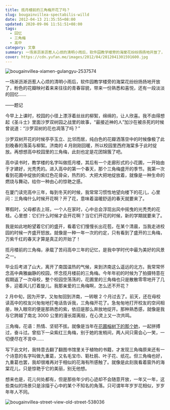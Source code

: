 ```yaml
---
title: 揽月楼前的三角梅开花了吗？
slug: bougainvillea-spectabilis-willd
date: 2012-04-13 21:35:55+08:00
updated: 2020-09-06 11:51:51+08:00
tags:
  - 回忆
  - 三角梅
  - 高中
category: 文章
summary: 一场淅沥淅沥惹人心烦的清明小雨后，软件园教学楼旁的海棠花纷纷扬扬地开放了，粉色的花瓣映衬着来来往往的青春容貌，带来一份熟悉和喜悦，还有一段淡淡的回忆……
cover: https://cdn.yufan.me/images/2012/04/2012041301591600.jpg
---
```


![bougainvillea-xiamen-gulangyu-2537574](https://cdn.yufan.me/images/2012/04/2012041302022500.jpg)

<MusicPlayer id={424060342} />

一场淅沥淅沥惹人心烦的清明小雨后，软件园教学楼旁的海棠花纷纷扬扬地开放了，粉色的花瓣映衬着来来往往的青春容貌，带来一份熟悉和喜悦，还有一段淡淡的回忆……

——题记

今早上上课时，校园的小径上漂浮着丝丝的柳絮，绵绵的，让人欣喜。我不由得想起《圣斗士》里面沙罗双树园之战里的故事，“最接近神的人”加沙在被杀死的时候曾说道：“沙罗双树的花也凋落了吗？”

沙罗双树开花的时候亭亭玉立、比邻而居，纯白色的花瓣洒落空中的时候像极了此刻晚春的落英与柳絮。济南的 4 月刚刚回暖，所以校园里西府海棠多于此时绽放。再想想高中校园里的三角梅，此刻也定是花团锦簇了吧。

高中读书时，教学楼的名字叫做揽月楼，其后有一个走廊形式的小花圃，一开始由于才建好，光秃秃的。进入高中的第一个春天，那个三角梅盛开的季节。我第一次看到花圃中绽放的紫红色花骨朵，热烈的、大把大把地绽放着，就像是一种生命的燃烧与舞动，给你一种由心的惊艳之感。

在厦门读完高中三年，每到冬天的时候，我常常习惯性地望向楼下的花儿，心里问：三角梅什么时候开花啊？开了花，意味着温暖舒适的春天就要来了。

寒假时，父母都去上班，一个人在家时，心中总会浮现出风中摇曳的光秃秃的花枝。心里想：它们什么时候才会开花啊？当它们开花的时候，新的学期就要来了。

我是如此地盼望着它们的盛开，看着它们慢慢长出花苞，在某个清晨，当我走进校园的时候一齐盛开怒放。就像是一种一年一次的约定，只有看到了盛开的三角梅，万紫千红的春天才算是真正的开始了！

揽月楼前的三角梅，承载了苦闷高中三年的记忆，是我中学时代中最为美好的风景之一。

毕业后考进了山大，离开了南国温热的气候，来到济南这么遥远的北方。我常常怀念高中典雅幽静的校园，怀念揽月楼前的三角梅。今年年初的时候为了拍摄特意在假期返了一次母校，整个校园空荡荡的，花圃里的三角梅也只是散散零零地开了几多，迎着风儿打着旋儿。我那亲爱的三角梅啊，怎么还不开花？

2 月中旬，因为开学，又匆匆回到济南，一转眼 2 个月过去了。前天，还在母校读高中的校友兴匆匆地打电话告诉我，三角梅开花了。急匆匆地打开校友的空间相册，映入眼帘的便是那熟悉的紫，依旧是那么奔放地绽开。那种熟悉感，就像是我与它跨越了南北 3000 公里的漫长距离般，在心灵上又一次共鸣。

三角梅，花语：热情、坚韧不拔。就像是当年在[花圃榕树下的那个她](/posts/blue-turkey/ '蓝色土耳其')，一起拼搏过，奋斗过。曾掐下一朵紫红三角梅，别于她的发梢间，两人间只需会心一笑，一切便尽在不言中……

写下此文时，我特意去翻了翻图书馆里关于植物的书籍，才发现三角梅原来还有一个诗意的名字叫做九重葛，又名毛宝巾、簕杜鹃、叶子花、纸花。但三角梅也好，九重葛也罢，我却很难再对于相似的花海有所感触了。就像是此刻我看着窗外的海棠花儿，只是惊艳于它的美丽，别无他想。

想来也是，花儿何处都有，但是那些年少的心迹却不会随意开放，一年又一年，这些类似的场景只是涂描于心中的某个不知名的角落。只可谓年年岁岁花相似，岁岁年年人不同。

![bougainvillea-street-view-old-street-538036](https://cdn.yufan.me/images/2012/04/2012041302080500.jpg)
